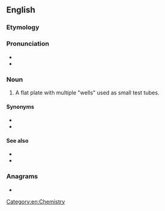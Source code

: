 ==English==

===Etymology===
{{prefix|en|micro|plate}}

===Pronunciation===
* {{IPA|en|/ˈmaɪkɹoʊˌpleɪt/}}
* {{hyph|en|mi|cro|plate}}

===Noun===
{{en-noun}}

# A flat plate with multiple "wells" used as small test tubes.

====Synonyms====
* {{l|en|assay plate}}
* {{l|en|microtiter plate}}

====See also====
* {{l|en|microplate reader}}
* {{pedialite|microtiter plate}}

===Anagrams===
* {{anagrams|en|a=aceilmoprt|pleromatic|temocapril}}

[[Category:en:Chemistry]]